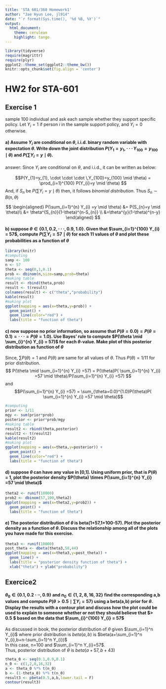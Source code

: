 ```yaml
---
title: 'STA 601/360 Homework1'
author: "Jae Hyun Lee, jl914"
date: "`r format(Sys.time(), '%d %B, %Y')`"
output: 
  html_document:
    theme: cerulean
    highlight: tango
---
```


```r
library(tidyverse)
require(magrittr)
require(plyr)
ggplot2::theme_set(ggplot2::theme_bw())
knitr::opts_chunk$set(fig.align = 'center')
```

# HW2 for STA-601


## Exercise 1
sample 100 individual and ask each sample whether they support specific policy. Let $Y_{i} = 1$ if person $i$ in the sample support policy, and $Y_{i} = 0$ otherwise.  


#### a) Assume $Y_{i}$ are conditional on $\theta$, i.i.d. binary random variable with expectation $\theta$. Write down the joint distribution $P(Y_{1}=y_{1}, \cdot \cdot \cdot \,Y_{100}=y_{100} \mid \theta)$ and $P(\sum Y_{i} = y\mid \theta)$.

answer: Since $Y_{i}$ are conditional on $\theta$, and i.i.d., it can be written as below:

$$P(Y_{1}=y_{1}, \cdot \cdot \cdot \,Y_{100}=y_{100} \mid \theta) = \prod_{i=1}^{100} P(Y_{i}=y \mid \theta) $$ 
And, if $S_{n}$ be $P(\sum Y_{i} = y\mid \theta)$ then, it follows $binomial \; distribution$. Thus $S_{n} \sim B(n,\theta)$

$$
\begin{aligned}
P(\sum_{i=1}^{n} Y_{i} =y \mid \theta) &= P(S_{n}=y \mid \theta)\\ 
&= \theta^{S_{n}}(1-\theta)^{n-S_{n}}  \\
&=\theta^{y}(1-\theta)^{n-y}
\end{aligned}
$$

#### b) suppose $\theta \in \{0.1,0.2,\cdot \cdot \cdot,0.9,1.0\}$. Given that $\sum_{i=1}^{100} Y_{i} = 57$, compute $P(\sum Y_{i} = 57\mid \theta)$ for each 11 values of $\theta$ and plot these probabilities as a function of $\theta$

```r
library(knitr)
#computing
samp <- 100
n <- 57
theta <- seq(0,1,0.1)
prob <- dbinom(n,size=samp,prob=theta)
#making table
result <- rbind(theta,prob)
result <- t(result)
colnames(result) <- c("theta","probability")
kable(result)
#making plot
ggplot(mapping = aes(x=theta,y=prob)) +
  geom_point() +
  geom_line(color="red") +
  labs(title = "function of theta")
```

#### c) now suppose no prior information, so assume that $P(\theta = 0.0) = P(\theta = 0.1) = \cdot \cdot \cdot = P(\theta = 1.0)$. Use Bayes' rule to compute $P(\theta \mid \sum_{i}^{n} Y_{i} = 57)$ for each $\theta$-value. Make plot of this posterior distribution as function of $\theta$

Since, $\sum P(\theta) = 1$ and $P(\theta)$ are same for all values of $\theta$. Thus $P(\theta)=1/11$ for prior distribution. 
$$
P(\theta \mid \sum_{i=1}^{n} Y_{i} =57) = P(\theta)P( \sum_{i=1}^{n} Y_{i} =57 \mid \theta)/P(\sum_{i=1}^{n} Y_{i} =57)
$$ and 
$$P(\sum_{i=1}^{n} Y_{i} =57) = \sum_{\theta=0.0}^{1.0}P(\theta)P( \sum_{i=1}^{n} Y_{i} =57 \mid \theta)$$

```r
#computing
prior <- 1/11
mgy <- sum(prior*prob)
posterior <- prior*prob/mgy
#making table
result2 <- rbind(theta,posterior)
result2 <- t(result2)
kable(result2)
#making plot
ggplot(mapping = aes(x=theta,y=posterior)) +
  geom_point() +
  geom_line(color="red") +
  labs(title = "function of theta")
```

#### d) suppose $\theta$ can have any value in [0,1]. Using uniform prior, that is $P(\theta)$ = 1, plot the posterior density $P(\theta) \times P(\sum_{i=1}^{n} Y_{i} =57 \mid \theta)$ 


```r
theta2 <- runif(10000)
prob2 <- dbinom(57,100,theta2)
ggplot(mapping = aes(x=theta2,y=prob2)) +
  geom_point() +
  labs(title = "function of theta")
```

#### e) The posterior distribution of $\theta$ is beta(1+57,1+100-57). Plot the posterior density as a function of $\theta$. Discuss the relationship among all of the plots you have made for this exercise.

```r
theta3 <- runif(10000)
post_theta <- dbeta(theta3,58,44)
ggplot(mapping = aes(x=theta3,y=post_theta)) +
  geom_line() +
  labs(title = "posterior density function of theta") +
  xlab("theta") + ylab("probability")
```

## Exercice2

#### $\theta_{0} \in \{0.1,0.2 \cdot \cdot \cdot,0.9\}$ and $n_{0} \in \{1,2,8,16,32\}$ find the corresponding a,b values and compute $P(\theta > 0.5 \mid \sum Y_{i} = 57)$ using a beta(a,b) prior for $\theta$. Display the results with a contour plot and discuss how the plot could be used to explain to someone whether or not they should believe that $\theta > 0.5 $ based on the data that $\sum_{i}^{100} Y_{i} = 57$ 

As discussed in book, the posterior distribution of $\theta$ given $\sum_{i=1}^n Y_{i}$ where prior distribution is $beta(a,b)$ is $beta(a+\sum_{i=1}^n Y_{i},b+n-\sum_{i=1}^n Y_{i})$   
In this case, n=100 and $\sum_{i=1}^n Y_{i}=57$.  
Thus, posterior distribution of $\theta$ is $beta(a+57,b+43)$

```r
theta_0 <- seq(0.1,0.9,0.1)
n_0 <- c(1,2,8,16,32)
a <- theta_0 %*% t(n_0)
b <- (1-theta_0) %*% t(n_0)
result3 <- pbeta(0.5,a,b,lower.tail = F)
contour(result3)
```

